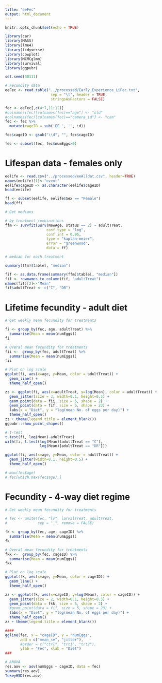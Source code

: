 ```yaml
---
title: "eeFec"
output: html_document
---
```


```r
knitr::opts_chunk$set(echo = TRUE)

library(car)
library(MASS)
library(lme4)
library(tidyverse)
library(cowplot)
library(MCMCglmm)
library(survival)
library(ggpubr)

set.seed(30111)
```

```r
# Fecundity data
eeFec <- read.table("../processed/Early_Experience_LiFec.txt",
                     sep = "\t", header = TRUE,
                     stringsAsFactors = FALSE) 

fec <- eeFec[,c(4:7,11:12)]
#colnames(fec)[colnames(fec)=="age"] <- "old"
#colnames(fec)[colnames(fec)=="camera_id"] <- "cam"
fec <- fec %>% 
  mutate(cageID = sub('EE_', '', id))

fec$cageID <- gsub("\\d", "", fec$cageID)

fec <- subset(fec, fec$numEggs>0)
```

# Lifespan data - females only

```r
eelife <- read.csv("../processed/eeAlldat.csv", header=TRUE)
names(eelife)[1]<-"event"
eelife$cageID <- as.character(eelife$cageID)
head(eelife)

ff <- subset(eelife, eelife$Sex == "Female")
head(ff)

# Get medians

# by treatment combinations
ffm <- survfit(Surv(NewAge, status == 2) ~ adultTreat,
                   conf.type = "log", 
                   conf.int = 0.95,
                   type = "kaplan-meier",
                   error = "greenwood",
                   data = ff)

# median for each treatment

summary(ffm)$table[, "median"]

fif <- as.data.frame(summary(ffm)$table[, "median"])
fif <- rownames_to_column(fif, "adultTreat")
names(fif)[2]<-"Mean"
fif$adultTreat <- c("C", "DR")

```

# Lifetime fecundity - adult diet

```r

# Get weekly mean fecundity for treatments

fi <- group_by(fec, age, adultTreat) %>% 
  summarise(Mean = mean(numEggs))
fi

# Overal mean fecundity for treatments
fii <-  group_by(fec, adultTreat) %>%
  summarise(Mean = mean(numEggs))
fii

# Plot on log scale
ggplot(fi, aes(x=age, y=Mean, color = adultTreat)) + 
  geom_line() +
  theme_half_open()

zz <- ggplot(fi, aes(x=adultTreat, y=log(Mean), color = adultTreat)) + 
  geom_jitter(size = 3, width=0.1, height=0.5) +
  geom_point(data = fii, size = 5, shape = 2) +
  geom_point(data = fif, size = 5, shape = 23) +
  labs(x = "Diet", y = "log(mean No. of eggs per day)") +
  theme_half_open()
zz + theme(legend.title = element_blank())
ggpubr::show_point_shapes()

# t-test
t.test(fi, log(Mean)~adultTreat)
with(fi, t.test(log(Mean)[adultTreat == "C"], 
                log(Mean)[adultTreat == "DR"]))

ggplot(fi, aes(x=age, y=Mean, color = adultTreat)) + 
  geom_jitter(width=0.1, height=0.5) +
  theme_half_open()

# max(fec$age)
# fec[which.max(fec$age),]
```

# Fecundity - 4-way diet regime

```r
# Get weekly mean fecundity for treatments

# fec <- unite(fec, "lv", larvalTreat, adultTreat, 
#              sep = "_", remove = FALSE)

fk <- group_by(fec, age, cageID) %>% 
  summarise(Mean = mean(numEggs))
fk

# Overal mean fecundity for treatments
fkk <-  group_by(fec, cageID) %>%
  summarise(Mean = mean(numEggs))
fkk

# Plot on log scale
ggplot(fk, aes(x=age, y=Mean, color = cageID)) + 
  geom_line() +
  theme_half_open()

zz <- ggplot(fk, aes(x=cageID, y=log(Mean), color = cageID)) + 
  geom_jitter(size = 2, width=0.1, height=0.5) +
  geom_point(data = fkk, size = 5, shape = 2) +
  #geom_point(data = fif, size = 5, shape = 23) +
  labs(x = "Diet", y = "log(mean No. of eggs per day)") +
  theme_half_open()
zz + theme(legend.title = element_blank())

####
ggline(fec, x = "cageID", y = "numEggs", 
       add = c("mean_se", "jitter"), 
       #order = c("ctrl", "trt1", "trt2"),
       ylab = "Fec", xlab = "Diet")
###

# ANOVA
res.aov <- aov(numEggs ~ cageID, data = fec)
summary(res.aov)
TukeyHSD(res.aov)
```





